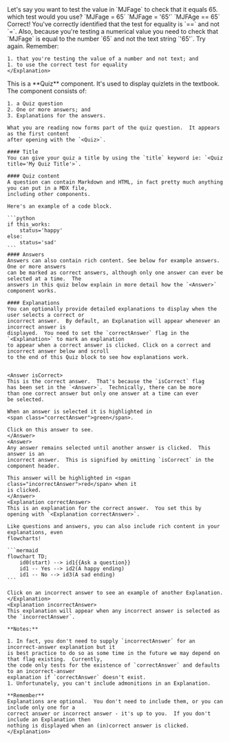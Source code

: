 
<Quiz title="Example Quiz">
    Let's say you want to test the value in `MJFage` to check that it equals 65.  which
    test would you use?
    <Answer>
    `MJFage = 65`
    </Answer>
    <Answer>
    `MJFage = '65'`
    </Answer>
    <Answer isCorrect>
    `MJFAge == 65`
    </Answer>
    <Explanation correctAnswer>
    Correct!  You've correctly identified that the test for equality is `==` and not `=`.
    Also, because you're testing a numerical value you need to check that `MJFage` is equal to
    the number `65` and not the text string `'65'`.
    </Explanation>
    <Explanation incorrectAnswer>
    Try again.  Remember:

    1. that you're testing the value of a number and not text; and
    1. to use the correct test for equality
    </Explanation>
</Quiz>

<Quiz>
    This is a **Quiz** component.  It's used to display quizlets in the textbook.  The 
    component consists of:

    1. a Quiz question
    2. One or more answers; and
    3. Explanations for the answers.

    What you are reading now forms part of the quiz question.  It appears as the first content
    after opening with the `<Quiz>`.

    #### Title
    You can give your quiz a title by using the `title` keyword ie: `<Quiz title='My Quiz Title'>`.

    #### Quiz content
    A question can contain Markdown and HTML, in fact pretty much anything you can put in a MDX file, 
    including other components.

    Here's an example of a code block.

    ```python
    if this_works:
        status='happy'
    else:
        status='sad'
    ```
    #### Answers
    Answers can also contain rich content. See below for example answers.  One or more answers 
    can be marked as correct answers, although only one answer can ever be selected at a time.  The 
    answers in this quiz below explain in more detail how the `<Answer>` component works.

    #### Explanations
    You can optionally provide detailed explanations to display when the user selects a correct or
    incorrect answer.  By default, an Explanation will appear whenever an incorrect answer is 
    displayed.  You need to set the `correctAnswer` flag in the `<Explanation>` to mark an explanation
    to appear when a correct answer is clicked. Click on a correct and incorrect answer below and scroll
    to the end of this Quiz block to see how explanations work.


    <Answer isCorrect>
    This is the correct answer.  That's because the `isCorrect` flag
    has been set in the `<Answer>`.  Technically, there can be more
    than one correct answer but only one answer at a time can ever
    be selected.

    When an answer is selected it is highlighted in 
    <span class="correctAnswer">green</span>.

    Click on this answer to see.
    </Answer>
    <Answer>
    Any answer remains selected until another answer is clicked.  This answer is an
    incorrect answer.  This is signified by omitting `isCorrect` in the component header.
    
    This answer will be highlighted in <span class="incorrectAnswer">red</span> when it
    is clicked.
    </Answer>
    <Explanation correctAnswer>
    This is an explanation for the correct answer.  You set this by opening with `<Explanation correctAnswer>`.

    Like questions and answers, you can also include rich content in your explanations, even 
    flowcharts!

    ```mermaid
    flowchart TD;
        id0(start) --> id1{{Ask a question}}
        id1 -- Yes --> id2(A happy ending)
        id1 -- No --> id3(A sad ending)
    ```

    Click on an incorrect answer to see an example of another Explanation.
    </Explanation>
    <Explanation incorrectAnswer>
    This explanation will appear when any incorrect answer is selected as the `incorrectAnswer`.

    **Notes:**

    1. In fact, you don't need to supply `incorrectAnswer` for an incorrect-answer explanation but it
    is best practice to do so as some time in the future we may depend on that flag existing.  Currently,
    the code only tests for the existence of `correctAnswer` and defaults to an incorrect-answer
    explanation if `correctAnswer` doesn't exist.
    1. Unfortunately, you can't include admonitions in an Explanation.

    **Remember**
    Explanations are optional.  You don't need to include them, or you can include only one for a
    correct answer or incorrect answer - it's up to you.  If you don't include an Explanation then
    nothing is displayed when an (in)correct answer is clicked.
    </Explanation>
</Quiz>
